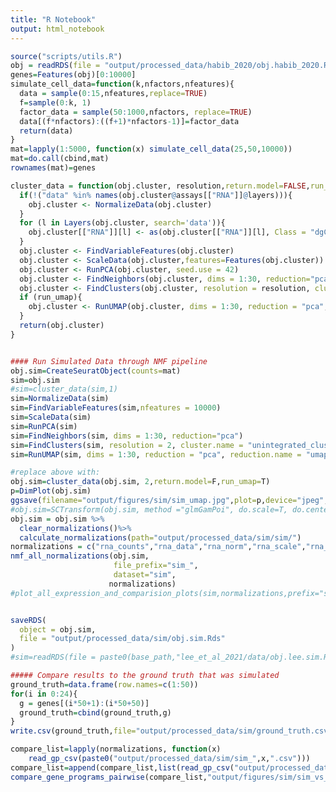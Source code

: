```yaml
---
title: "R Notebook"
output: html_notebook
---
```


```r
source("scripts/utils.R")
obj = readRDS(file = "output/processed_data/habib_2020/obj.habib_2020.Rds")
genes=Features(obj)[0:10000]
simulate_cell_data=function(k,nfactors,nfeatures){
  data = sample(0:15,nfeatures,replace=TRUE)
  f=sample(0:k, 1)
  factor_data = sample(50:1000,nfactors, replace=TRUE)
  data[(f*nfactors):((f+1)*nfactors-1)]=factor_data
  return(data)
}
mat=lapply(1:5000, function(x) simulate_cell_data(25,50,10000))
mat=do.call(cbind,mat)
rownames(mat)=genes

cluster_data = function(obj.cluster, resolution,return.model=FALSE,run_umap=FALSE){
  if(!("data" %in% names(obj.cluster@assays[["RNA"]]@layers))){
    obj.cluster <- NormalizeData(obj.cluster)
  }
  for (l in Layers(obj.cluster, search='data')){
    obj.cluster[["RNA"]][l] <- as(obj.cluster[["RNA"]][l], Class = "dgCMatrix")
  }
  obj.cluster <- FindVariableFeatures(obj.cluster)
  obj.cluster <- ScaleData(obj.cluster,features=Features(obj.cluster))
  obj.cluster <- RunPCA(obj.cluster, seed.use = 42)
  obj.cluster <- FindNeighbors(obj.cluster, dims = 1:30, reduction="pca")
  obj.cluster <- FindClusters(obj.cluster, resolution = resolution, cluster.name = "unintegrated_clusters", random.seed=42)
  if (run_umap){
    obj.cluster <- RunUMAP(obj.cluster, dims = 1:30, reduction = "pca", return.model=return.model, reduction.name = "umap.unintegrated",seed.use = 42)
  }
  return(obj.cluster)
}


#### Run Simulated Data through NMF pipeline
obj.sim=CreateSeuratObject(counts=mat)
sim=obj.sim
#sim=cluster_data(sim,1)
sim=NormalizeData(sim)
sim=FindVariableFeatures(sim,nfeatures = 10000)
sim=ScaleData(sim)
sim=RunPCA(sim)
sim=FindNeighbors(sim, dims = 1:30, reduction="pca")
sim=FindClusters(sim, resolution = 2, cluster.name = "unintegrated_clusters", random.seed=42)
sim=RunUMAP(sim, dims = 1:30, reduction = "pca", reduction.name = "umap.unintegrated",seed.use = 42)

#replace above with:
obj.sim=cluster_data(obj.sim, 2,return.model=F,run_umap=T)
p=DimPlot(obj.sim)
ggsave(filename="output/figures/sim/sim_umap.jpg",plot=p,device="jpeg",dpi="retina")
#obj.sim=SCTransform(obj.sim, method ="glmGamPoi", do.scale=T, do.center=T, vst.flavor = "v2", verbose = FALSE,variable.features.n=length(Features(sim))) 
obj.sim = obj.sim %>% 
  clear_normalizations()%>%
  calculate_normalizations(path="output/processed_data/sim/sim/")
normalizations = c("rna_counts","rna_data","rna_norm","rna_scale","rna_zscored","rna_zscored_nonneg","sct_counts","sct_data","sct_scale","sct_scale_nonneg") 
nmf_all_normalizations(obj.sim,
                       file_prefix="sim_",
                       dataset="sim",
                      normalizations)
#plot_all_expression_and_comparision_plots(sim,normalizations,prefix="sim_",dataset="sim_")


saveRDS(
  object = obj.sim,
  file = "output/processed_data/sim/obj.sim.Rds"
)
#sim=readRDS(file = paste0(base_path,"lee_et_al_2021/data/obj.lee.sim.Rds"))

##### Compare results to the ground truth that was simulated 
ground_truth=data.frame(row.names=c(1:50))
for(i in 0:24){
  g = genes[(i*50+1):(i*50+50)]
  ground_truth=cbind(ground_truth,g)
}
write.csv(ground_truth,file="output/processed_data/sim/ground_truth.csv",col.names=F)

compare_list=lapply(normalizations, function(x)
    read_gp_csv(paste0("output/processed_data/sim/sim_",x,".csv")))
compare_list=append(compare_list,list(read_gp_csv("output/processed_data/sim/ground_truth.csv")))
compare_gene_programs_pairwise(compare_list,"output/figures/sim/sim_vs_ground_truth")
```



